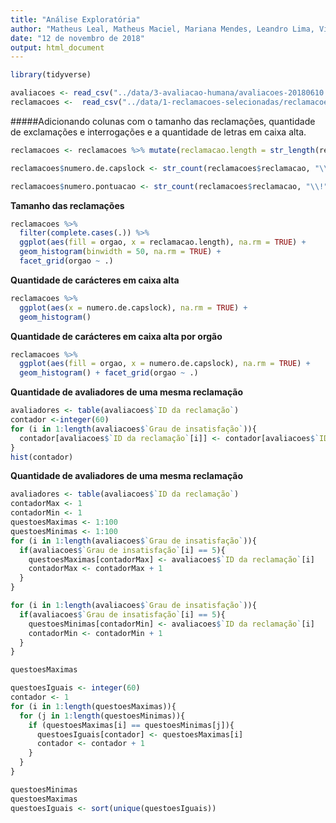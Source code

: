 ```yaml
---
title: "Análise Exploratória"
author: "Matheus Leal, Matheus Maciel, Mariana Mendes, Leandro Lima, Victor Hugo"
date: "12 de novembro de 2018"
output: html_document
---
```


```r
library(tidyverse)

avaliacoes <- read_csv("../data/3-avaliacao-humana/avaliacoes-20180610.csv")
reclamacoes <-  read_csv("../data/1-reclamacoes-selecionadas/reclamacoes-avaliadas.csv")
```


#####Adicionando colunas com o tamanho das reclamações, quantidade de exclamações e interrogações e a quantidade de letras em caixa alta.
```r
reclamacoes <- reclamacoes %>% mutate(reclamacao.length = str_length(reclamacao))

reclamacoes$numero.de.capslock <- str_count(reclamacoes$reclamacao, "\\b[A-Z]{2,}\\b")

reclamacoes$numero.pontuacao <- str_count(reclamacoes$reclamacao, "\\!") + str_count(reclamacoes$reclamacao, "\\?")
```


**Tamanho das reclamações**
```r
reclamacoes %>% 
  filter(complete.cases(.)) %>% 
  ggplot(aes(fill = orgao, x = reclamacao.length), na.rm = TRUE) + 
  geom_histogram(binwidth = 50, na.rm = TRUE) + 
  facet_grid(orgao ~ .)
```


**Quantidade de carácteres em caixa alta**
```r
reclamacoes %>% 
  ggplot(aes(x = numero.de.capslock), na.rm = TRUE) + 
  geom_histogram()
```

**Quantidade de carácteres em caixa alta por orgão**
```r
reclamacoes %>% 
  ggplot(aes(fill = orgao, x = numero.de.capslock), na.rm = TRUE) + 
  geom_histogram() + facet_grid(orgao ~ .)
```

**Quantidade de avaliadores de uma mesma reclamação**
```r
avaliadores <- table(avaliacoes$`ID da reclamação`)
contador <-integer(60)
for (i in 1:length(avaliacoes$`Grau de insatisfação`)){
  contador[avaliacoes$`ID da reclamação`[i]] <- contador[avaliacoes$`ID da reclamação`[i]] + 1
}
hist(contador)
```

**Quantidade de avaliadores de uma mesma reclamação**
```r
avaliadores <- table(avaliacoes$`ID da reclamação`)
contadorMax <- 1
contadorMin <- 1
questoesMaximas <- 1:100
questoesMinimas <- 1:100
for (i in 1:length(avaliacoes$`Grau de insatisfação`)){
  if(avaliacoes$`Grau de insatisfação`[i] == 5){
    questoesMaximas[contadorMax] <- avaliacoes$`ID da reclamação`[i]
    contadorMax <- contadorMax + 1
  }
}

for (i in 1:length(avaliacoes$`Grau de insatisfação`)){
  if(avaliacoes$`Grau de insatisfação`[i] == 5){
    questoesMinimas[contadorMin] <- avaliacoes$`ID da reclamação`[i]
    contadorMin <- contadorMin + 1
  }
}

questoesMaximas

questoesIguais <- integer(60)
contador <- 1
for (i in 1:length(questoesMaximas)){
  for (j in 1:length(questoesMinimas)){
    if (questoesMaximas[i] == questoesMinimas[j]){
      questoesIguais[contador] <- questoesMaximas[i]
      contador <- contador + 1
    }
  }
}

questoesMinimas
questoesMaximas
questoesIguais <- sort(unique(questoesIguais))


```
